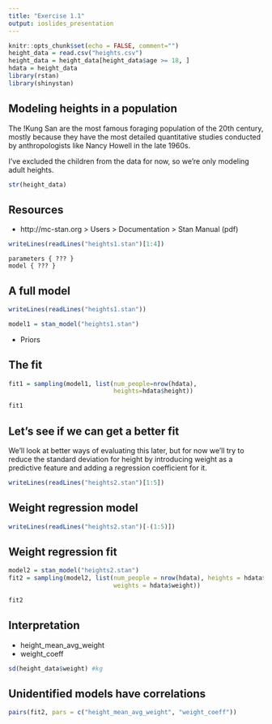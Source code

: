 ```yaml
---
title: "Exercise 1.1"
output: ioslides_presentation
---
```


```r
knitr::opts_chunk$set(echo = FALSE, comment="")
height_data = read.csv("heights.csv")
height_data = height_data[height_data$age >= 18, ]
hdata = height_data
library(rstan)
library(shinystan)
```

## Modeling heights in a population

The !Kung San are the most famous foraging population of the 20th century, mostly because they have the most detailed quantitative studies conducted by anthropologists like Nancy Howell in the late 1960s.

I've excluded the children from the data for now, so we're only modeling adult heights.

```r
str(height_data)
```

## Resources

- http://mc-stan.org > Users > Documentation > Stan Manual (pdf)

```r
writeLines(readLines("heights1.stan")[1:4])
```
```
parameters { ??? }
model { ??? }
```
## A full model

```r
writeLines(readLines("heights1.stan"))
```
```r
model1 = stan_model("heights1.stan")
```
- Priors

## The fit
```r
fit1 = sampling(model1, list(num_people=nrow(hdata),
                             heights=hdata$height))
```
```r
fit1
```

## Let's see if we can get a better fit
We'll look at better ways of evaluating this later, but for now we'll try to reduce the standard deviation for height by introducing weight as a predictive feature and adding a regression coefficient for it.

```r
writeLines(readLines("heights2.stan")[1:5])
```

## Weight regression model
```r
writeLines(readLines("heights2.stan")[-(1:5)])
```

## Weight regression fit
```r
model2 = stan_model("heights2.stan")
fit2 = sampling(model2, list(num_people = nrow(hdata), heights = hdata$height,
                             weights = hdata$weight))
```
```r
fit2
```

## Interpretation

- height_mean_avg_weight
- weight_coeff
```r
sd(height_data$weight) #kg
```

## Unidentified models have correlations
```r
pairs(fit2, pars = c("height_mean_avg_weight", "weight_coeff"))
```

